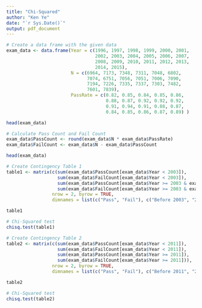```yaml
---
title: "Chi-Squared"
author: "Ken Ye"
date: "`r Sys.Date()`"
output: pdf_document
---
```


```r
# Create a data frame with the given data 
exam_data <- data.frame(Year = c(1996, 1997, 1998, 1999, 2000, 2001,
                                 2002, 2003, 2004, 2005, 2006, 2007,
                                 2008, 2009, 2010, 2011, 2012, 2013,
                                 2014, 2015), 
                        N = c(6964, 7173, 7348, 7311, 7048, 6802, 
                              7074, 6751, 7056, 7051, 7006, 7090, 
                              7194, 7226, 7335, 7337, 7303, 7482, 
                              7601, 7839), 
                        PassRate = c(0.82, 0.85, 0.84, 0.85, 0.86, 
                                     0.88, 0.87, 0.92, 0.92, 0.92, 
                                     0.91, 0.94, 0.91, 0.88, 0.87, 
                                     0.84, 0.85, 0.86, 0.87, 0.89) )

head(exam_data)
```

```r
# Calculate Pass Count and Fail Count
exam_data$PassCount <- round(exam_data$N * exam_data$PassRate)
exam_data$FailCount <- exam_data$N - exam_data$PassCount

head(exam_data)
```

```r
# Create Contingency Table 1
table1 <- matrix(c(sum(exam_data$PassCount[exam_data$Year < 2003]),
                   sum(exam_data$FailCount[exam_data$Year < 2003]),
                   sum(exam_data$PassCount[exam_data$Year >= 2003 & exam_data$Year < 2011]),
                   sum(exam_data$FailCount[exam_data$Year >= 2003 & exam_data$Year < 2011])),
                 nrow = 2, byrow = TRUE,
                 dimnames = list(c("Pass", "Fail"), c("Before 2003", "2003-2010")))

table1
```

```r
# Chi-Squared test
chisq.test(table1)
```

```r
# Create Contingency Table 2
table2 <- matrix(c(sum(exam_data$PassCount[exam_data$Year < 2011]),
                   sum(exam_data$FailCount[exam_data$Year < 2011]),
                   sum(exam_data$PassCount[exam_data$Year >= 2011]),
                   sum(exam_data$FailCount[exam_data$Year >= 2011])),
                 nrow = 2, byrow = TRUE,
                 dimnames = list(c("Pass", "Fail"), c("Before 2011", "2011-2015")))

table2
```

```r
# Chi-Squared test
chisq.test(table2)
```
